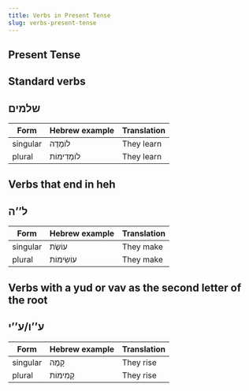 ```yaml
---
title: Verbs in Present Tense
slug: verbs-present-tense
---
```


## Present Tense

## Standard verbs

## <HB> שלמים </HB>

| Form     | Hebrew example | Translation |
| -------- | -------------- | ----------- |
| singular | <HB> לוֹמֶדֶה </HB>     | They learn  |
| plural   |<HB> לוֹמְדִימוֹת </HB>  | They learn  |

## Verbs that end in heh

## <HB> ל’’ה </HB>

| Form     | Hebrew example | Translation |
| -------- | -------------- | ----------- |
| singular |<HB> עוֹשֶׂת </HB>       | They make   |
| plural   |<HB> עוֹשִׂימוֹת </HB>   | They make   |

## Verbs with a yud or vav as the second letter of the root

## <HB> ע’’ו/ע’’י </HB>

| Form     | Hebrew example | Translation |
| -------- | -------------- | ----------- |
| singular | <HB> קָמֶה </HB>          | They rise   |
| plural   | <HB> קָמִימוֹת </HB>     | They rise   |

